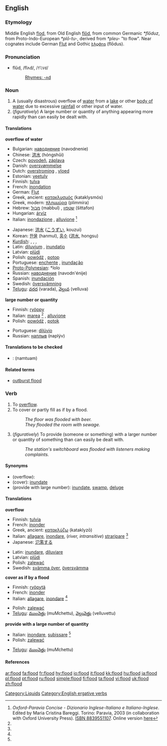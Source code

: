 {{wikipedia}}
==English==

===Etymology===
Middle English [[flod]], from Old English [[flod|flōd]], from common Germanic ''*flōduz'', from Proto-Indo-European ''*plō-tu-'', derived from ''*pleu-'' "to flow". Near cognates include German [[Flut]] and Gothic [[𐍆𐌻𐍉𐌳𐌿𐍃]] (flōdus).  

===Pronunciation===
*flŭd, /flʌd/, /<tt>flVd</tt>/
*:[[Rhymes:English:-ʌd|Rhymes: -ʌd]]

===Noun===
{{en-noun}}

# A (usually disastrous) overflow of [[water]] from a [[lake]] or other [[body of water]] due to excessive [[rainfall]] or other input of water.
# (''figuratively'') A large number or quantity of anything appearing more rapidly than can easily be dealt with.

====Translations====
'''overflow of water'''
{{top}}
*Bulgarian: [[наводнение]] (navodnenie) {{n}}
*Chinese: [[洪水]] (hóngshǔi)
*Czech: [[povodeň]], [[záplava]] {{f}} 
*Danish: [[oversvømmelse]] {{c}}
*Dutch: [[overstroming]] {{f}}, [[vloed]] {{m}}
*Estonian: [[veetulv]]
*Finnish: [[tulva]]
*French: [[inondation]] {{f}}
*German: [[Flut]] {{f}}
*Greek, ancient: [[κατακλυσμός]] (kataklysmós) {{m}}
*Greek, modern: [[πλημμύρα]] (plimmíra) {{f}}
*Hebrew: [[מבול]] (mabbul) {{m}}, [[שטפון]] (šittafon) {{m}}
*Hungarian: [[árvíz]]
*Italian: [[inondazione]] {{f}}, [[alluvione]] {{f}} <ref name=oxf-par>''Oxford-Paravia Concise - Dizionario Inglese-Italiano e Italiano-Inglese''. Edited by Maria Cristina Bareggi. Torino: Paravia, 2003 (in collaboration with Oxford University Press). [[W:Wikipedia:book sources| ISBN 8839551107]]. Online version [http://www.oxfordparavia.it/ here]</ref>
{{mid}}
*Japanese: [[洪水]] ([[こうずい]], kouzui)
*Korean: [[한물]] (hanmul), [[홍수]] ([[洪水]], hongsu)
*[[Kurdish]]: {{trad|ku|lehî}} {{f}}, {{trad|ku|lêser}} {{f}}, {{trad|ku|lês}} {{f}}, {{trad|ku|avrabûn}} {{f}}
*Latin: [[diluvium]] {{n}}, [[inundatio]] {{f}}
*Latvian: [[plūdi]] {{mpl}}
*Polish: [[powódź]] {{f}}, [[potop]] {{m}}
*Portuguese: [[enchente]] {{f}}, [[inundação]] {{f}}
*[[Proto-Polynesian]]: *lolo
*Russian: [[наводнение]] (navodn'énije) {{n}}
*Spanish: [[inundación]] {{f}}
*Swedish: [[översvämning]] {{c}}
*[[Telugu]]: [[వరద]] (varada), [[వెల్లువ]] (velluva)
{{bottom}}

'''large number or quantity'''
{{top}}
*Finnish: [[ryöppy]]
*Italian: [[marea]] <ref name=oxf-par /> {{f}}, [[alluvione]] {{f}}
*Polish: [[powódź]] {{f}}, [[potok]] {{m}}
{{mid}}
*Portuguese: [[dilúvio]] {{m}}
*Russian: [[наплыв]] (naplýv) {{m}}
{{bottom}}

====Translations to be checked====
{{checktrans}}

*{{ttbc|Thai}}: {{THchar|[[น้ำท่วม]]}} (namtuam)

====Related terms====
*[[outburst flood]] <!--(''geology'') catastrophic flooding from a glacier-->

===Verb===
{{en-verb}}

#To [[overflow]].
#To cover or partly fill as if by a flood.
#:''The floor was flooded with beer.''
#:''They flooded the room with sewage.''
#(''figuratively'') To provide (someone or something) with a larger number or quantity of something than can easily be dealt with.
#:''The station's switchboard was flooded with listeners making complaints.''

====Synonyms====
*(overflow):
*(cover): [[inundate]]
*(provide with large number): [[inundate]], [[swamp]], [[deluge]]

====Translations====

'''overflow'''
{{top}}
*Finnish: [[tulvia]]
*French: [[inonder]]
*Greek, ancient: [[κατακλύζω]] (kataklyzō)
*Italian: [[allagare]], [[inondare]], (''river, intransitive'') [[straripare]] <ref name=oxf-par />
*Japanese: [[氾濫する]]
{{mid}}
*Latin: [[inundare]], [[diluviare]]
*Latvian: [[plūdi]]
*Polish: [[zalewać]]
*Swedish: [[svämma över]], [[översvämma]]
{{bottom}}

'''cover as if by a flood'''
{{top}}
*Finnish: [[ryöpytä]]
*French: [[inonder]]
*Italian: [[allagare]], [[inondare]] <ref name=oxf-par />
{{mid}}
*Polish: [[zalewać]]
*[[Telugu]]: [[ముంచెత్తు]] (muMchettu), [[వెల్లువెత్తు]] (velluvettu)
{{bottom}}

'''provide with a large number of quantity'''
{{top}}
*Italian: [[inondare]], [[subissare]] <ref name=oxf-par />
*Polish: [[zalewać]]
{{mid}}
*[[Telugu]]: [[ముంచెత్తు]] (muMchettu)
{{bottom}}

====References====
<references/>

[[Category:Liquids]]
[[Category:English ergative verbs]]

[[ar:flood]]
[[fa:flood]]
[[fr:flood]]
[[hy:flood]]
[[io:flood]]
[[it:flood]]
[[kk:flood]]
[[hu:flood]]
[[ja:flood]]
[[pl:flood]]
[[pt:flood]]
[[ru:flood]]
[[simple:flood]]
[[fi:flood]]
[[ta:flood]]
[[vi:flood]]
[[uk:flood]]
[[zh:flood]]